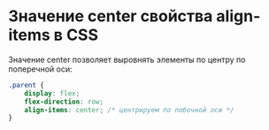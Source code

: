 # Значение center свойства align-items в CSS

Значение center позволяет выровнять элементы по центру по поперечной оси:

```css showLineNumbers copy
.parent {
	display: flex;
	flex-direction: row;
	align-items: center; /* центрируем по побочной оси */
}
```